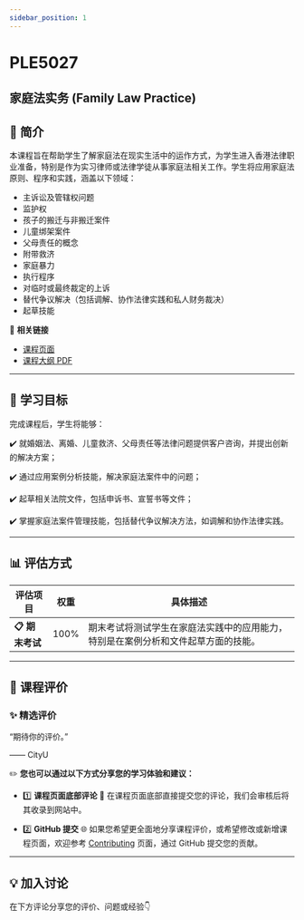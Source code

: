 ```yaml
---
sidebar_position: 1
---
```


# PLE5027
## 家庭法实务 (Family Law Practice)

## **📘 简介**
本课程旨在帮助学生了解家庭法在现实生活中的运作方式，为学生进入香港法律职业准备，特别是作为实习律师或法律学徒从事家庭法相关工作。学生将应用家庭法原则、程序和实践，涵盖以下领域：
- 主诉讼及管辖权问题
- 监护权
- 孩子的搬迁与非搬迁案件
- 儿童绑架案件
- 父母责任的概念
- 附带救济
- 家庭暴力
- 执行程序
- 对临时或最终裁定的上诉
- 替代争议解决（包括调解、协作法律实践和私人财务裁决）
- 起草技能

🔗 **相关链接**
- [课程页面](https://www.cityu.edu.hk/catalogue/pg/202425/course/PLE5027.htm)
- [课程大纲 PDF](https://www.cityu.edu.hk/catalogue/pg/202425/course/PLE5027.pdf)

---

## **🎯 学习目标**

完成课程后，学生将能够：

✔️ 就婚姻法、离婚、儿童救济、父母责任等法律问题提供客户咨询，并提出创新的解决方案；

✔️ 通过应用案例分析技能，解决家庭法案件中的问题；

✔️ 起草相关法院文件，包括申诉书、宣誓书等文件；

✔️ 掌握家庭法案件管理技能，包括替代争议解决方法，如调解和协作法律实践。

---

## **📊 评估方式**

| **评估项目**          | **权重** | **具体描述**                                                                                       |
|----------------------|---------|---------------------------------------------------------------------------------------------------|
| **📋 期末考试**       | 100%    | 期末考试将测试学生在家庭法实践中的应用能力，特别是在案例分析和文件起草方面的技能。             |

---

## **💬 课程评价**

### ✨ **精选评价**
<div className={commentStyles.commentBox}>
    <p className={commentStyles.commentText}>
        “期待你的评价。”
    </p>
    <p className={commentStyles.commentAuthor}>—— CityU</p>
</div>

✏️ **您也可以通过以下方式分享您的学习体验和建议：**

- 1️⃣ **课程页面底部评论**
💬 在课程页面底部直接提交您的评论，我们会审核后将其收录到网站中。

- 2️⃣ **GitHub 提交**
🌐 如果您希望更全面地分享课程评价，或希望修改或新增课程页面，欢迎参考 [Contributing](/contributing) 页面，通过 GitHub 提交您的贡献。

---

## **💡 加入讨论**

在下方评论分享您的评价、问题或经验👇
<Utterances />